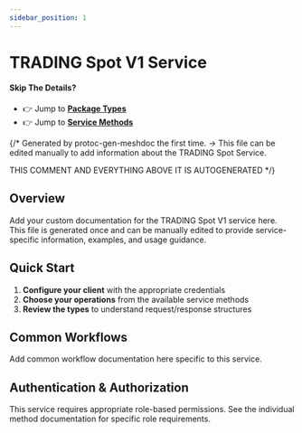 ```yaml
---
sidebar_position: 1
---
```


# TRADING Spot V1 Service

#### Skip The Details?
- 👉 Jump to **[Package Types](/docs/api-reference/trading/spot/v1/type/index_meshdoc)**
- 👉 Jump to **[Service Methods](/docs/api-reference/trading/spot/v1/service/index_meshdoc)**

{/*
Generated by protoc-gen-meshdoc the first time.
-> This file can be edited manually to add information about the TRADING Spot Service.

THIS COMMENT AND EVERYTHING ABOVE IT IS AUTOGENERATED
*/}

## Overview



Add your custom documentation for the TRADING Spot V1 service here.
This file is generated once and can be manually edited to provide
service-specific information, examples, and usage guidance.

## Quick Start

1. **Configure your client** with the appropriate credentials
2. **Choose your operations** from the available service methods
3. **Review the types** to understand request/response structures

## Common Workflows

Add common workflow documentation here specific to this service.

## Authentication & Authorization

This service requires appropriate role-based permissions. 
See the individual method documentation for specific role requirements.
